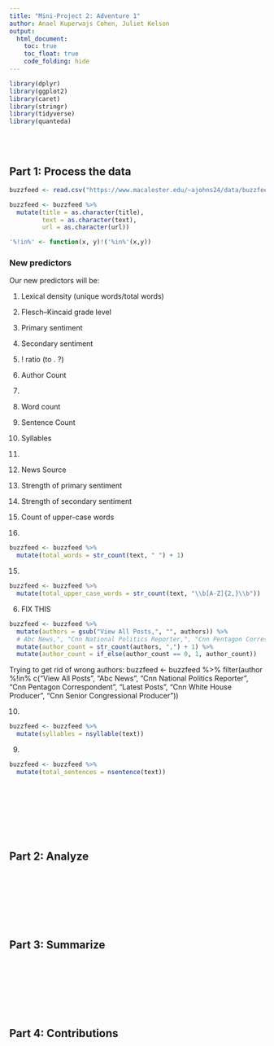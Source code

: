 ```yaml
---
title: "Mini-Project 2: Adventure 1"
author: Anael Kuperwajs Cohen, Juliet Kelson
output: 
  html_document:
    toc: true
    toc_float: true
    code_folding: hide
---
```



```r
library(dplyr)
library(ggplot2)
library(caret)
library(stringr)
library(tidyverse)
library(quanteda)
```


\
\



## Part 1: Process the data

```r
buzzfeed <- read.csv("https://www.macalester.edu/~ajohns24/data/buzzfeed.csv")

buzzfeed <- buzzfeed %>% 
  mutate(title = as.character(title),
         text = as.character(text),
         url = as.character(url))

'%!in%' <- function(x, y)!('%in%'(x,y))
```



### New predictors

Our new predictors will be:

1. Lexical density (unique words/total words)
2. Flesch–Kincaid grade level
3. Primary sentiment
4. Secondary sentiment
5. ! ratio (to . ?)
6. Author Count
7. 
8. Word count
9. Sentence Count
10. Syllables
11.
12. News Source
13. Strength of primary sentiment
14. Strength of secondary sentiment
15. Count of upper-case words

8.
```r
buzzfeed <- buzzfeed %>% 
  mutate(total_words = str_count(text, " ") + 1)
```

15.
```r
buzzfeed <- buzzfeed %>% 
  mutate(total_upper_case_words = str_count(text, "\\b[A-Z]{2,}\\b"))
```

6. FIX THIS
```r
buzzfeed <- buzzfeed %>%
  mutate(authors = gsub("View All Posts,", "", authors)) %>% 
  # Abc News,", "Cnn National Politics Reporter,", "Cnn Pentagon Correspondent,", "Latest Posts,", "Cnn White House Producer,", "Cnn Senior Congressional Producer,"), "", authors)) %>% 
  mutate(author_count = str_count(authors, ",") + 1) %>% 
  mutate(author_count = if_else(author_count == 0, 1, author_count))
```

Trying to get rid of wrong authors:
buzzfeed <- buzzfeed %>% 
  filter(author %!in% c("View All Posts", "Abc News", "Cnn National Politics Reporter", "Cnn Pentagon Correspondent", "Latest Posts", "Cnn White House Producer", "Cnn Senior Congressional Producer"))


10.
```r
buzzfeed <- buzzfeed %>% 
  mutate(syllables = nsyllable(text))
```

9.
```r
buzzfeed <- buzzfeed %>% 
  mutate(total_sentences = nsentence(text))
```


\
\
\
\
\
\



## Part 2: Analyze


\
\
\
\
\
\



## Part 3: Summarize




\
\
\
\
\
\



## Part 4: Contributions


